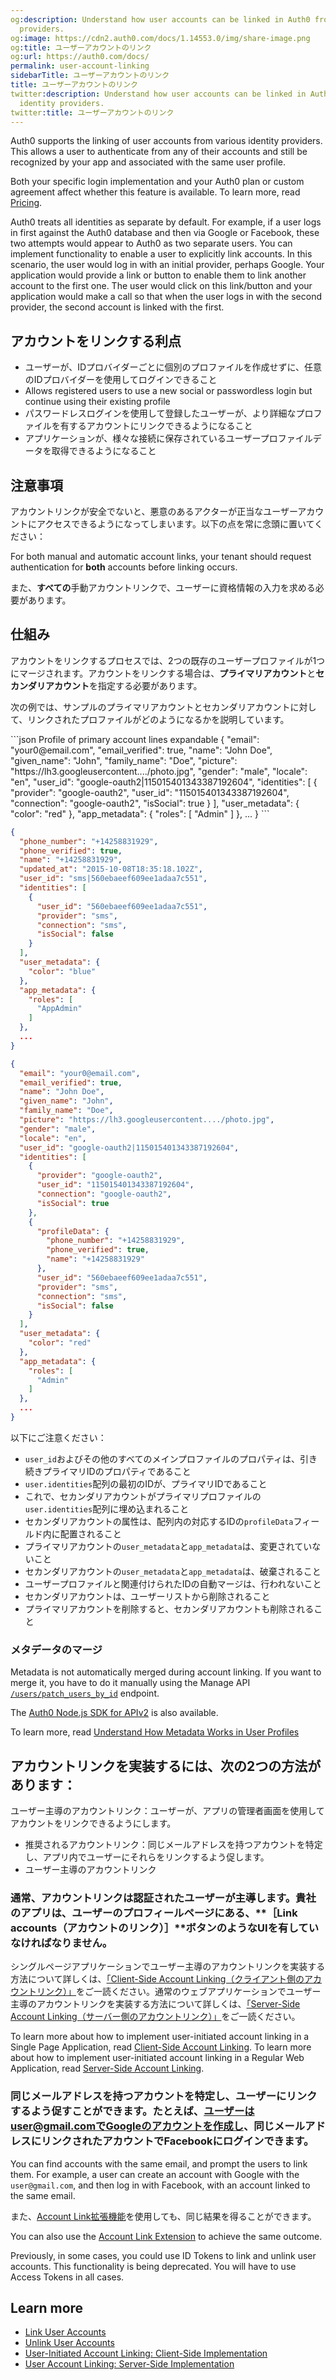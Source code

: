 ```yaml
---
og:description: Understand how user accounts can be linked in Auth0 from various identity
  providers.
og:image: https://cdn2.auth0.com/docs/1.14553.0/img/share-image.png
og:title: ユーザーアカウントのリンク
og:url: https://auth0.com/docs/
permalink: user-account-linking
sidebarTitle: ユーザーアカウントのリンク
title: ユーザーアカウントのリンク
twitter:description: Understand how user accounts can be linked in Auth0 from various
  identity providers.
twitter:title: ユーザーアカウントのリンク
---
```


Auth0 supports the linking of user accounts from various <Tooltip tip="Identity Provider (IdP): Service that stores and manages digital identities." cta="View Glossary" href="/docs/glossary?term=identity+providers">identity providers</Tooltip>. This allows a user to authenticate from any of their accounts and still be recognized by your app and associated with the same user profile.

<Card title="Availability varies by Auth0 plan">

Both your specific login implementation and your Auth0 plan or custom agreement affect whether this feature is available. To learn more, read [Pricing](https://auth0.com/pricing).

</Card>

Auth0 treats all identities as separate by default. For example, if a user logs in first against the Auth0 database and then via Google or Facebook, these two attempts would appear to Auth0 as two separate users. You can implement functionality to enable a user to explicitly link accounts. In this scenario, the user would log in with an initial provider, perhaps Google. Your application would provide a link or button to enable them to link another account to the first one. The user would click on this link/button and your application would make a call so that when the user logs in with the second provider, the second account is linked with the first.

## アカウントをリンクする利点

* ユーザーが、IDプロバイダーごとに個別のプロファイルを作成せずに、任意のIDプロバイダーを使用してログインできること
* Allows registered users to use a new social or <Tooltip tip="Passwordless: Form of authentication that does not rely on a password as the first factor." cta="View Glossary" href="/docs/glossary?term=passwordless">passwordless</Tooltip> login but continue using their existing profile
* パスワードレスログインを使用して登録したユーザーが、より詳細なプロファイルを有するアカウントにリンクできるようになること
* アプリケーションが、様々な接続に保存されているユーザープロファイルデータを取得できるようになること

## 注意事項

アカウントリンクが安全でないと、悪意のあるアクターが正当なユーザーアカウントにアクセスできるようになってしまいます。以下の点を常に念頭に置いてください：

For both manual and automatic account links, your tenant should request authentication for **both** accounts before linking occurs.

また、**すべての**手動アカウントリンクで、ユーザーに資格情報の入力を求める必要があります。

## 仕組み

アカウントをリンクするプロセスでは、2つの既存のユーザープロファイルが1つにマージされます。アカウントをリンクする場合は、**プライマリアカウント**と**セカンダリアカウント**を指定する必要があります。

次の例では、サンプルのプライマリアカウントとセカンダリアカウントに対して、リンクされたプロファイルがどのようになるかを説明しています。

<CodeGroup>
```json Profile of primary account lines expandable
{
  "email": "your0@email.com",
  "email_verified": true,
  "name": "John Doe",
  "given_name": "John",
  "family_name": "Doe",
  "picture": "https://lh3.googleusercontent..../photo.jpg",
  "gender": "male",
  "locale": "en",
  "user_id": "google-oauth2|115015401343387192604",
  "identities": [
    {
      "provider": "google-oauth2",
      "user_id": "115015401343387192604",
      "connection": "google-oauth2",
      "isSocial": true
    }
  ],
  "user_metadata": {
    "color": "red"
  },
  "app_metadata": {
    "roles": [
      "Admin"
    ]
  },
  ...
}
```

```json Profile of secondary account lines
{
  "phone_number": "+14258831929",
  "phone_verified": true,
  "name": "+14258831929",
  "updated_at": "2015-10-08T18:35:18.102Z",
  "user_id": "sms|560ebaeef609ee1adaa7c551",
  "identities": [
    {
      "user_id": "560ebaeef609ee1adaa7c551",
      "provider": "sms",
      "connection": "sms",
      "isSocial": false
    }
  ],
  "user_metadata": {
    "color": "blue"
  },
  "app_metadata": {
    "roles": [
      "AppAdmin"
    ]
  },
  ...
}
```

```json Linked profile lines expandable
{
  "email": "your0@email.com",
  "email_verified": true,
  "name": "John Doe",
  "given_name": "John",
  "family_name": "Doe",
  "picture": "https://lh3.googleusercontent..../photo.jpg",
  "gender": "male",
  "locale": "en",
  "user_id": "google-oauth2|115015401343387192604",
  "identities": [
    {
      "provider": "google-oauth2",
      "user_id": "115015401343387192604",
      "connection": "google-oauth2",
      "isSocial": true
    },
    {
      "profileData": {
        "phone_number": "+14258831929",
        "phone_verified": true,
        "name": "+14258831929"
      },
      "user_id": "560ebaeef609ee1adaa7c551",
      "provider": "sms",
      "connection": "sms",
      "isSocial": false
    }
  ],
  "user_metadata": {
    "color": "red"
  },
  "app_metadata": {
    "roles": [
      "Admin"
    ]
  },
  ...
}
```
</CodeGroup>

以下にご注意ください：

* `user_id`およびその他のすべてのメインプロファイルのプロパティは、引き続きプライマリIDのプロパティであること
* `user.identities`配列の最初のIDが、プライマリIDであること
* これで、セカンダリアカウントがプライマリプロファイルの`user.identities`配列に埋め込まれること
* セカンダリアカウントの属性は、配列内の対応するIDの`profileData`フィールド内に配置されること
* プライマリアカウントの`user_metadata`と`app_metadata`は、変更されていないこと
* セカンダリアカウントの`user_metadata`と`app_metadata`は、破棄されること
* ユーザープロファイルと関連付けられたIDの自動マージは、行われないこと
* セカンダリアカウントは、ユーザーリストから削除されること
* プライマリアカウントを削除すると、セカンダリアカウントも削除されること

### メタデータのマージ

Metadata is not automatically merged during account linking. If you want to merge it, you have to do it manually using the Manage API [`/users/patch_users_by_id`](https://auth0.com/docs/api/v2#!/Users/patch_users_by_id) endpoint.

The [Auth0 Node.js SDK for APIv2](https://github.com/auth0/node-auth0/) is also available.

To learn more, read [Understand How Metadata Works in User Profiles](/docs/manage-users/user-accounts/metadata)

## アカウントリンクを実装するには、次の2つの方法があります：

ユーザー主導のアカウントリンク：ユーザーが、アプリの管理者画面を使用してアカウントをリンクできるようにします。

* 推奨されるアカウントリンク：同じメールアドレスを持つアカウントを特定し、アプリ内でユーザーにそれらをリンクするよう促します。
* ユーザー主導のアカウントリンク

### 通常、アカウントリンクは認証されたユーザーが主導します。貴社のアプリは、ユーザーのプロフィールページにある、**［Link accounts（アカウントのリンク）］**ボタンのようなUIを有していなければなりません。

シングルページアプリケーションでユーザー主導のアカウントリンクを実装する方法について詳しくは、[「Client-Side Account Linking（クライアント側のアカウントリンク）」](/users/references/link-accounts-client-side-scenario)をご一読ください。通常のウェブアプリケーションでユーザー主導のアカウントリンクを実装する方法について詳しくは、[「Server-Side Account Linking（サーバー側のアカウントリンク）」](/users/references/link-accounts-server-side-scenario)をご一読ください。

To learn more about how to implement user-initiated account linking in a Single Page Application, read [Client-Side Account Linking](/docs/manage-users/user-accounts/user-account-linking/user-initiated-account-linking-client-side-implementation). To learn more about how to implement user-initiated account linking in a Regular Web Application, read [Server-Side Account Linking](/docs/manage-users/user-accounts/user-account-linking/suggested-account-linking-server-side-implementation).

### 同じメールアドレスを持つアカウントを特定し、ユーザーにリンクするよう促すことができます。たとえば、ユーザーはuser@gmail.comでGoogleのアカウントを作成し、同じメールアドレスにリンクされたアカウントでFacebookにログインできます。

You can find accounts with the same email, and prompt the users to link them. For example, a user can create an account with Google with the `user@gmail.com`, and then log in with Facebook, with an account linked to the same email.

また、[Account Link拡張機能](/extensions/account-link)を使用しても、同じ結果を得ることができます。

You can also use the [Account Link Extension](/docs/customize/extensions/account-link-extension) to achieve the same outcome.

<Warning>

Previously, in some cases, you could use ID Tokens to link and unlink user accounts. This functionality is being deprecated. You will have to use Access Tokens in all cases.

</Warning>

## Learn more

* [Link User Accounts](/docs/manage-users/user-accounts/user-account-linking/link-user-accounts)
* [Unlink User Accounts](/docs/manage-users/user-accounts/user-account-linking/unlink-user-accounts)
* [User-Initiated Account Linking: Client-Side Implementation](/docs/manage-users/user-accounts/user-account-linking/user-initiated-account-linking-client-side-implementation)
* [User Account Linking: Server-Side Implementation](/docs/manage-users/user-accounts/user-account-linking/suggested-account-linking-server-side-implementation)